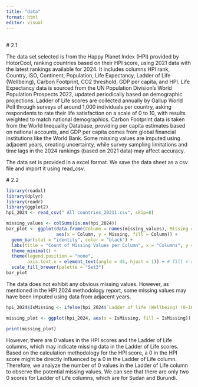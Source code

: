 ```yaml
---
title: "data"
format: html
editor: visual
---
```


## 

\# 2.1

The data set selected is from the Happy Planet Index (HPI) provided by HotorCool, ranking countries based on their HPI score, using 2021 data with the latest rankings available for 2024. It includes columns HPI rank, Country, ISO, Continent, Population, Life Expectancy, Ladder of Life (Wellbeing), Carbon Footprint, CO2 threshold, GDP per capita, and HPI. Life Expectancy data is sourced from the UN Population Division’s World Population Prospects 2022, updated periodically based on demographic projections. Ladder of Life scores are collected annually by Gallup World Poll through surveys of around 1,000 individuals per country, asking respondents to rate their life satisfaction on a scale of 0 to 10, with results weighted to match national demographics. Carbon Footprint data is taken from the World Inequality Database, providing per capita estimates based on national accounts, and GDP per capita comes from global financial institutions like the World Bank. Some missing values are imputed using adjacent years, creating uncertainty, while survey sampling limitations and time lags in the 2024 rankings (based on 2021 data) may affect accuracy.

The data set is provided in a excel format. We save the data sheet as a csv file and import it using read_csv.

\# 2.2

```r
library(readxl)
library(dplyr)
library(readr)
library(ggplot2)
hpi_2024 <- read_csv(" All countries_20211.csv", skip=8)
```

```r
missing_values <- colSums(is.na(hpi_2024))
bar_plot <- ggplot(data.frame(Column = names(missing_values), Missing = missing_values), 
                   aes(x = Column, y = Missing, fill = Column)) +
  geom_bar(stat = "identity", color = "black") +
  labs(title = "Count of Missing Values per Column", x = "Columns", y = "Count of Missing Values") +
  theme_minimal() +
  theme(legend.position = "none",
        axis.text.x = element_text(angle = 45, hjust = 1)) + # Tilt x-axis labels
  scale_fill_brewer(palette = "Set3")
bar_plot
```

The data does not exhibit any obvious missing values. However, as mentioned in the HPI 2024 methodology report, some missing values may have been imputed using data from adjacent years.

```r
hpi_2024$IsMissing <- ifelse(hpi_2024$`Ladder of life (Wellbeing) (0-10)` == 0, "0", "Other Values")

missing_plot <- ggplot(hpi_2024, aes(x = IsMissing, fill = IsMissing)) + geom_bar(color = "black") + scale_fill_manual(values = c("Missing (0)" = "pink", "Other Values" = "lightblue")) + labs(title = "Distribution of Missing (0) vs Other Values", x = "Value Type", y = "Count") + theme_minimal()

print(missing_plot)
```

However, there are 0 values in the HPI scores and the Ladder of Life columns, which may indicate missing data in the Ladder of Life scores. Based on the calculation methodology for the HPI score, a 0 in the HPI score might be directly influenced by a 0 in the Ladder of Life column. Therefore, we analyze the number of 0 values in the Ladder of Life column to observe the potential missing values. We can see that there are only two 0 scores for Ladder of Life columns, which are for Sudan and Burundi.
